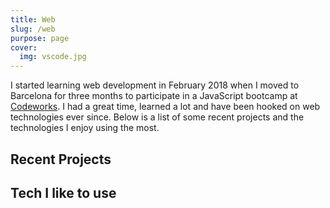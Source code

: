 ```yaml
---
title: Web
slug: /web
purpose: page
cover:
  img: vscode.jpg
---
```



I started learning web development in February 2018 when I moved to Barcelona for three months to participate in a JavaScript bootcamp at [Codeworks](https://codeworks.me). I had a great time, learned a lot and have been hooked on web technologies ever since. Below is a list of some recent projects and the technologies I enjoy using the most.

## Recent Projects

<ProjectList />

## Tech I like to use

<TechStack />
